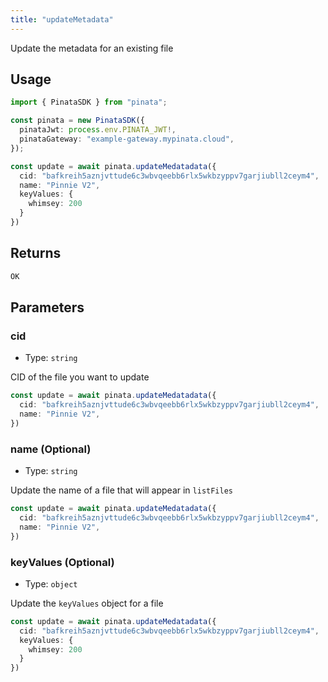 ```yaml
---
title: "updateMetadata"
---
```


Update the metadata for an existing file

## Usage

```typescript
import { PinataSDK } from "pinata";

const pinata = new PinataSDK({
  pinataJwt: process.env.PINATA_JWT!,
  pinataGateway: "example-gateway.mypinata.cloud",
});

const update = await pinata.updateMedatadata({
  cid: "bafkreih5aznjvttude6c3wbvqeebb6rlx5wkbzyppv7garjiubll2ceym4",
  name: "Pinnie V2",
  keyValues: {
    whimsey: 200
  }
})
```

## Returns

```typescript
OK
```

## Parameters

### cid

- Type: `string`

CID of the file you want to update

```typescript
const update = await pinata.updateMedatadata({
  cid: "bafkreih5aznjvttude6c3wbvqeebb6rlx5wkbzyppv7garjiubll2ceym4",
  name: "Pinnie V2",
})
```

### name (Optional)

- Type: `string`

Update the name of a file that will appear in `listFiles`

```typescript
const update = await pinata.updateMedatadata({
  cid: "bafkreih5aznjvttude6c3wbvqeebb6rlx5wkbzyppv7garjiubll2ceym4",
  name: "Pinnie V2",
})
```

### keyValues (Optional)

- Type: `object`

Update the `keyValues` object for a file

```typescript
const update = await pinata.updateMedatadata({
  cid: "bafkreih5aznjvttude6c3wbvqeebb6rlx5wkbzyppv7garjiubll2ceym4",
  keyValues: {
    whimsey: 200
  }
})
```
